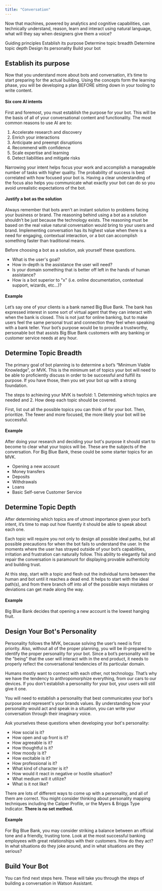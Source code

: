 ```yaml
---
title: "Conversation"
---
```



<PageDescription>

  Now that machines, powered by analytics and cognitive capabilities, can technically understand, reason, learn and interact using natural language, what will they say when designers give them a voice?

</PageDescription>

<AnchorLinks>
  <AnchorLink href={"#"}>Guiding principles</AnchorLink>
  <AnchorLink href={"#"}>Establish its purpose</AnchorLink>
  <AnchorLink href={"#"}>Determine topic breadth</AnchorLink>
  <AnchorLink href={"#"}>Determine topic depth</AnchorLink>
  <AnchorLink href={"#"}>Design its personality</AnchorLink>
  <AnchorLink href={"#"}>Build your bot</AnchorLink>
</AnchorLinks>

## Establish its purpose
Now that you understand more about bots and conversation, it’s time to start preparing for the actual building. Using the concepts form the learning phase, you will be developing a plan BEFORE sitting down in your tooling to write content.

#### Six core AI intents
First and foremost, you must establish the purpose for your bot. This will be the basis of all of your conversational content and functionality. The most common reasons to use AI are to:

 1. Accelerate research and discovery
 1. Enrich your interactions
 1. Anticipate and preempt disruptions
 1. Recommend with confidence
 1. Scale expertise and learning
 1. Detect liabilities and mitigate risks

Narrowing your intent helps focus your work and accomplish a manageable number of tasks with higher quality. The probability of success is best correlated with how focused your bot is. Having a clear understanding of the focus also helps you communicate what exactly your bot can do so you avoid unrealistic expectations of the bot.

#### Justify a bot as the solution
Always remember that bots aren't an instant solution to problems facing your business or brand. The reasoning behind using a bot as a solution shouldn’t be just because the technology exists. The reasoning must be based on the real value natural conversation would bring to your users and brand. Implementing conversation has its highest value when there is a need for engaging, contextual interaction, or a bot can accomplish something faster than traditional means.

Before choosing a bot as a solution, ask yourself these questions.

 - What is the user's goal?
 - How in-depth is the assistance the user will need?
 - Is your domain something that is better off left in the hands of human assistance?
 - How is a bot superior to "x" (i.e. online documentation, contextual support, wizards, etc...)?

#### Example
Let’s say one of your clients is a bank named Big Blue Bank. The bank has expressed interest in some sort of virtual agent that they can interact with when the bank is closed. This is not just for online banking, but to make users feel the same personal trust and connection they feel when speaking with a bank teller. Your bot’s purpose would be to provide a trustworthy, personable bot that assists Big Blue Bank customers with any banking or customer service needs at any hour.



## Determine Topic Breadth
The primary goal of bot planning is to determine a bot’s “Minimum Viable Knowledge”, or MVK. This is the minimum set of topics your bot will need to be able to proficiently discuss in order to be successful and fulfill its purpose. If you have those, then you set your bot up with a strong foundation.

The steps to achieving your MVK is twofold: 1. Determining which topics are needed and 2. How deep each topic should be covered.

First, list out all the possible topics you can think of for your bot. Then, prioritize. The fewer and more focused, the more likely your bot will be successful.

#### Example
After doing your research and deciding your bot's purpose it should start to become to clear what your topics will be. These are the subjects of the conversation. For Big Blue Bank, these could be some starter topics for an MVK.

 - Opening a new account
 - Money transfers
 - Deposits
 - Withdrawals
 - Loans
 - Basic Self-serve Customer Service

## Determine Topic Depth
After determining which topics are of utmost importance given your bot’s intent, it’s time to map out how fluently it should be able to speak about each one.

Each topic will require you not only to design all possible ideal paths, but all possible precautions for when the bot fails to understand the user. In the moments where the user has strayed outside of your bot’s capabilities, irritation and frustration can naturally follow. This ability to elegantly fail and repair the conversation is paramount for displaying provable authenticity and building trust.

At this step, start with a topic and flesh out the individual turns between the human and bot until it reaches a dead end. It helps to start with the ideal path(s), and from there branch off into all of the possible ways mistakes or deviations can get made along the way.

#### Example
Big Blue Bank decides that opening a new account is the lowest hanging fruit.



## Design Your Bot's Personality
Personality follows the MVK, because solving the user’s need is first priority. Also, without all of the proper planning, you will be ill-prepared to identify the proper personality for your bot. Since a bot’s personality will be the "being" that the user will interact with in the end product, it needs to properly reflect the conversational tendencies of its particular domain.

Humans mostly want to connect with each other, not technology. That’s why we have the tendency to anthropomorphize everything, from our cars to our devices. If you don't establish a personality for your bot, your users will still give it one.

You will need to establish a personality that best communicates your bot's purpose and represent's your brands values. By understanding how your personality would act and speak in a situation, you can write your conversation through their imaginary voice.

Ask yourselves these questions when developing your bot's personality:

 - How social is it?
 - How open and up front is it?
 - How agreeable is it?
 - How thoughtful is it?
 - How moody is it?
 - How excitable is it?
 - How professional is it?
 - What kind of character is it?
 - How would it react in negative or hostile situation?
 - What medium will it utilize?
 - What is it not like?

There are lots of different ways to come up with a personality, and all of them are correct. You might consider thinking about personality mapping techniques including the Caliper Profile, or the Myers & Briggs Type Indicator. **There is no set method.**

#### Example
For Big Blue Bank, you may consider striking a balance between an official tone and a friendly, trusting tone. Look at the most successful banking employees with great relationships with their customers. How do they act? In what situations do they joke around, and in what situations are they serious?



## Build Your Bot

You can find next steps here. These will take you through the steps of building a conversation in Watson Assistant.
